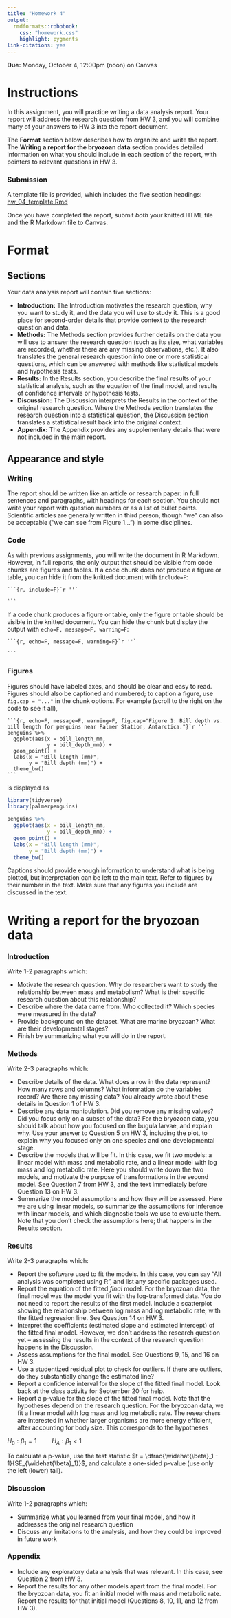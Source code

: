 ```yaml
---
title: "Homework 4"
output: 
  rmdformats::robobook:
    css: "homework.css"
    highlight: pygments
link-citations: yes
---
```


**Due:** Monday, October 4, 12:00pm (noon) on Canvas

# Instructions

In this assignment, you will practice writing a data analysis report. Your report will address the research question from HW 3, and you will combine many of your answers to HW 3 into the report document.

The **Format** section below describes how to organize and write the report. The **Writing a report for the bryozoan data** section provides detailed information on what you should include in each section of the report, with pointers to relevant questions in HW 3.

### Submission

A template file is provided, which includes the five section headings: [hw_04_template.Rmd](https://sta112-f21.github.io/homework/hw_04_template.Rmd)

Once you have completed the report, submit *both* your 
knitted HTML file and the R Markdown file to Canvas.

# Format

## Sections

Your data analysis report will contain five sections:

* **Introduction:** The Introduction motivates the research question, why you want to study it, and the data you will use to study it. This is a good place for second-order details that provide context to the research question and data.
* **Methods:** The Methods section provides further details on the data you will use to answer the research question (such as its size, what variables are recorded, whether there are any missing observations, etc.). It also translates the general research question into one or more statistical questions, which can be answered with methods like statistical models and hypothesis tests.
* **Results:** In the Results section, you describe the final results of your statistical analysis, such as the equation of the final model, and results of confidence intervals or hypothesis tests. 
* **Discussion:** The Discussion interprets the Results in the context of the original research question. Where the Methods section translates the research question into a statistical question, the Discussion section translates a statistical result back into the original context.
* **Appendix:** The Appendix provides any supplementary details that were not included in the main report.


## Appearance and style

### Writing

The report should be written like an article or research paper: in full sentences and paragraphs, with headings for each section. You should not write your report with question numbers or as a list of bullet points. Scientific articles are generally written in third person, though "we" can also be acceptable ("we can see from Figure 1...") in some disciplines.

### Code

As with previous assignments, you will write the document in R Markdown. However, in full reports, the only output that should be visible from code chunks are figures and tables. If a code chunk does not produce a figure or table, you can hide it from the knitted document with `include=F`:

````
```{r, include=F}`r ''`

```
````

If a code chunk produces a figure or table, only the figure or table should be visible in the knitted document. You can hide the chunk but display the output with `echo=F, message=F, warning=F`:

````
```{r, echo=F, message=F, warning=F}`r ''`

```
````

### Figures

Figures should have labeled axes, and should be clear and easy to read. Figures should also be captioned and numbered; to caption a figure, use `fig.cap = "..."` in the chunk options. For example (scroll to the right on the code to see it all),

````
```{r, echo=F, message=F, warning=F, fig.cap="Figure 1: Bill depth vs. bill length for penguins near Palmer Station, Antarctica."}`r ''`
penguins %>%
  ggplot(aes(x = bill_length_mm, 
             y = bill_depth_mm)) +
  geom_point() +
  labs(x = "Bill length (mm)",
       y = "Bill depth (mm)") +
  theme_bw()
```
````

is displayed as

```r
library(tidyverse)
library(palmerpenguins)
```

```r
penguins %>%
  ggplot(aes(x = bill_length_mm, 
             y = bill_depth_mm)) +
  geom_point() +
  labs(x = "Bill length (mm)",
       y = "Bill depth (mm)") +
  theme_bw()
```

Captions should provide enough information to understand what is being plotted, but interpretation can be left to the main text. Refer to figures by their number in the text. Make sure that any figures you include are discussed in the text.

# Writing a report for the bryozoan data

### Introduction

Write 1-2 paragraphs which:

* Motivate the research question. Why do researchers want to study the relationship between mass and metabolism? What is their specific research question about this relationship?
* Describe where the data came from. Who collected it? Which species were measured in the data?
* Provide background on the dataset. What are marine bryozoan? What are their developmental stages?
* Finish by summarizing what you will do in the report.

### Methods

Write 2-3 paragraphs which:

* Describe details of the data. What does a row in the data represent? How many rows and columns? What information do the variables record? Are there any missing data? You already wrote about these details in Question 1 of HW 3.
* Describe any data manipulation. Did you remove any missing values? Did you focus only on a subset of the data? For the bryozoan data, you should talk about how you focused on the bugula larvae, and explain why. Use your answer to Question 5 on HW 3, including the plot, to explain why you focused only on one species and one developmental stage.
* Describe the models that will be fit. In this case, we fit two models: a linear model with mass and metabolic rate, and a linear model with log mass and log metabolic rate. Here you should write down the two models, and motivate the purpose of transformations in the second model. See Question 7 from HW 3, and the text immediately before Question 13 on HW 3.
* Summarize the model assumptions and how they will be assessed. Here we are using linear models, so summarize the assumptions for inference with linear models, and which diagnostic tools we use to evaluate them. Note that you don't check the assumptions here; that happens in the Results section.

### Results

Write 2-3 paragraphs which:

* Report the software used to fit the models. In this case, you can say "All analysis was completed using R", and list any specific packages used.
* Report the equation of the fitted *final* model. For the bryozoan data, the final model was the model you fit with the log-transformed data. You do not need to report the results of the first model. Include a scatterplot showing the relationship between log mass and log metabolic rate, with the fitted regression line. See Question 14 on HW 3.
* Interpret the coefficients (estimated slope and estimated intercept) of the fitted final model. However, we don't address the research question yet -- assessing the results in the context of the research question happens in the Discussion.
* Assess assumptions for the final model. See Questions 9, 15, and 16 on HW 3.
* Use a studentized residual plot to check for outliers. If there are outliers, do they substantially change the estimated line?
* Report a confidence interval for the slope of the fitted final model. Look back at the class activity for September 20 for help. 
* Report a p-value for the slope of the fitted final model. Note that the hypotheses depend on the research question. For the bryozoan data, we fit a linear model with log mass and log metabolic rate. The researchers are interested in whether larger organisms are more energy efficient, after accounting for body size. This corresponds to the hypotheses

$H_0: \beta_1 = 1 \hspace{1cm} H_A: \beta_1 < 1$

To calculate a p-value, use the test statistic $t = \dfrac{\widehat{\beta}_1 - 1}{SE_{\widehat{\beta}_1}}$, and calculate a one-sided p-value (use only the left (lower) tail).

### Discussion

Write 1-2 paragraphs which:

* Summarize what you learned from your final model, and how it addresses the original research question
* Discuss any limitations to the analysis, and how they could be improved in future work

### Appendix

* Include any exploratory data analysis that was relevant. In this case, see Question 2 from HW 3.
* Report the results for any other models apart from the final model. For the bryozoan data, you fit an initial model with mass and metabolic rate. Report the results for that initial model (Questions 8, 10, 11, and 12 from HW 3).